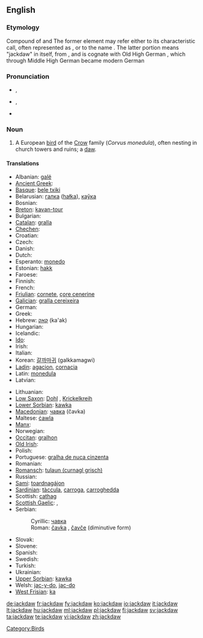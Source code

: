==English==
{{wikipedia}}

===Etymology===
Compound of {{term|jack}} and {{term|daw}} The former element may refer either to its characteristic call, often represented as {{term|tchak-tchak}}, or to the name {{term|Jack}}. The latter portion means "jackdaw" in itself, from {{etyl|ang}} {{term|dawe|dāƿe|lang=ang}}, and is cognate with Old High German {{term|taha|tāha|lang=goh}}, which through Middle High German {{term|tahele|tāhele|lang=gmh}} became modern German {{term|Dohle|lang=de}}

===Pronunciation===
* {{a|UK}} {{IPA|/ˈdʒækˌdɔː/}}, {{SAMPA|/"dZ{k%dO:/}}
* {{a|GenAM}} {{IPA|/ˈdʒækˌdɔ/}}, {{SAMPA|/"dZ{k%dO/}}
* {{hyphenation|jack|daw}}

===Noun===
{{en-noun}}

# A European [[bird]] of the [[Crow]] family (''Corvus monedula''), often nesting in church towers and ruins; a [[daw]].
<!-- modified Webster 1913 definition -->

====Translations====
{{trans-top|Corvus monedula}}
* Albanian: [[galë]] {{f}}
* [[Ancient Greek]]: {{tø|grc|κολοιός|tr=koloios|sc=polytonic}}
* [[Basque]]: [[bele txiki]]
* Belarusian: [[галка]] ([[hałka]]), [[каўка]]
* Bosnian: {{t-|bs|čavka|f}}
* [[Breton]]: [[kavan-tour]]
* Bulgarian: {{t+|bg|чавка|tr=čavka}}
* [[Catalan]]: [[gralla]]
* [[Chechen]]: {{tø|ce|човка}}
* Croatian: {{t-|hr|čavka|f}}
* Czech: {{t-|cs|kavka|f}}
* Danish: {{t+|da|allike|c}}
* Dutch: {{t+|nl|kauw|m}}
* Esperanto: [[monedo]]
* Estonian: [[hakk]]
* Faroese: {{t-|fo|rókur|xs=Faroese}}
* Finnish: {{t+|fi|naakka}}
* French: {{t+|fr|choucas|m}}
* [[Friulian]]: [[cornete]], [[çore cenerine]]
* [[Galician]]: [[gralla cereixeira]]
* German: {{t+|de|Dohle|f}}
* Greek: {{t|el|κάργια|tr=kárgia}}
* Hebrew: [[קאק]] (ka'ak)
* Hungarian: {{t+|hu|csóka}}
* Icelandic: {{t+|is|dvergkráka|f}}
* [[Ido]]: {{t+|io|chuvo|xs=Ido}}
* Irish: {{t-|ga|cág|m|xs=Irish}}
* Italian: {{t+|it|taccola}}
* Korean: [[갈까마귀]] (galkkamagwi)
* [[Ladin]]: [[agacion]], [[cornacia]]
* Latin: [[monedula]] {{f}}
* Latvian: {{t+|lv|kovārnis|xs=Latvian}}
{{trans-mid}}
* Lithuanian: {{t+|lt|kuosa|xs=Lithuanian}}
* [[Low Saxon]]: [[Dohl]] {{f}}, [[Krickelkreih]] {{f}}
* [[Lower Sorbian]]: [[kawka]] {{f}}
* [[Macedonian]]: [[чавка#Macedonian|чавка]] (čavka) {{f}}
* Maltese: [[ċawla]]
* [[Manx]]: {{t|gv|caaig doo-chassagh|m}}
* Norwegian: {{t|no|kaie}}
* [[Occitan]]: [[gralhon]]
* [[Old Irish]]: {{tø|sga|caóc|f}}
* Polish: {{t+|pl|kawka|f}}
* Portuguese: [[gralha de nuca cinzenta]]
* Romanian: {{t-|ro|cioacă|f}}
* [[Romansch]]: [[tulaun (curnagl grisch)]]
* Russian: {{t+|ru|галка|f|tr=galka}}
* [[Sami]]: [[toardnagájon]]
* [[Sardinian]]: [[tàccula]], [[carroga]], [[carroghedda]]
* Scottish: [[cathag]]
* [[Scottish Gaelic]]: {{t|gd|cadhag|f}}, {{t|gd|cathag|f}}
* Serbian:
*: Cyrillic: [[чавка#Serbian|чавка]] {{f}}
*: Roman: [[čavka#Serbian|čavka]] {{f}}, [[čavče]] (diminutive form)
* Slovak: {{t-|sk|kavka|f}}
* Slovene: {{t+|sl|kavka|f}}
* Spanish: {{t-|es|grajilla|f}}
* Swedish: {{t+|sv|kaja}}
* Turkish: {{t+|tr|küçük karga}}
* Ukrainian: {{t+|uk|галка|f|tr=halka|xs=Ukrainian}}
* [[Upper Sorbian]]: [[kawka]] {{f}}
* Welsh: [[jac-y-do]], [[jac-do]]
* [[West Frisian]]: [[ka]]
{{trans-bottom}}

[[Category:Birds]]

[[de:jackdaw]]
[[fr:jackdaw]]
[[fy:jackdaw]]
[[ko:jackdaw]]
[[io:jackdaw]]
[[it:jackdaw]]
[[lt:jackdaw]]
[[hu:jackdaw]]
[[ml:jackdaw]]
[[pl:jackdaw]]
[[fi:jackdaw]]
[[sv:jackdaw]]
[[ta:jackdaw]]
[[te:jackdaw]]
[[vi:jackdaw]]
[[zh:jackdaw]]
